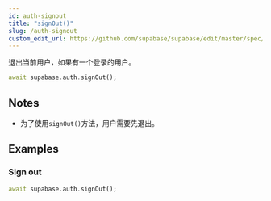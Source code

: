 ```yaml
---
id: auth-signout
title: "signOut()"
slug: /auth-signout
custom_edit_url: https://github.com/supabase/supabase/edit/master/spec/supabase_dart_v1.yml
---
```


退出当前用户，如果有一个登录的用户。


```dart
await supabase.auth.signOut();
```






## Notes

- 为了使用`signOut()`方法，用户需要先退出。










## Examples

### Sign out



```dart
await supabase.auth.signOut();
```